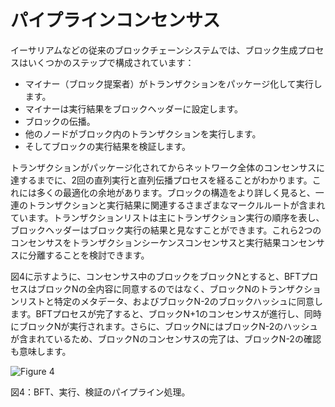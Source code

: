 
# パイプラインコンセンサス

イーサリアムなどの従来のブロックチェーンシステムでは、ブロック生成プロセスはいくつかのステップで構成されています：

- マイナー（ブロック提案者）がトランザクションをパッケージ化して実行します。
- マイナーは実行結果をブロックヘッダーに設定します。
- ブロックの伝播。
- 他のノードがブロック内のトランザクションを実行します。
- そしてブロックの実行結果を検証します。

トランザクションがパッケージ化されてからネットワーク全体のコンセンサスに達するまでに、2回の直列実行と直列伝播プロセスを経ることがわかります。これには多くの最適化の余地があります。ブロックの構造をより詳しく見ると、一連のトランザクションと実行結果に関連するさまざまなマークルルートが含まれています。トランザクションリストは主にトランザクション実行の順序を表し、ブロックヘッダーはブロック実行の結果と見なすことができます。これら2つのコンセンサスをトランザクションシーケンスコンセンサスと実行結果コンセンサスに分離することを検討できます。

図4に示すように、コンセンサス中のブロックをブロックNとすると、BFTプロセスはブロックNの全内容に同意するのではなく、ブロックNのトランザクションリストと特定のメタデータ、およびブロックN-2のブロックハッシュに同意します。BFTプロセスが完了すると、ブロックN+1のコンセンサスが進行し、同時にブロックNが実行されます。さらに、ブロックNにはブロックN-2のハッシュが含まれているため、ブロックNのコンセンサスの完了は、ブロックN-2の確認も意味します。

<div style={{ height: '2rem' }} />
<div style={{ textAlign: 'center' }}>
  <img src="/assets/learn/figure4.png" alt="Figure 4" />
  <p style={{ fontStyle: 'italic' }}>図4：BFT、実行、検証のパイプライン処理。</p>
</div> 

<PageFeedback path="/ja/core-concepts/consensus-mechanism/pipelinedConsensus" />
